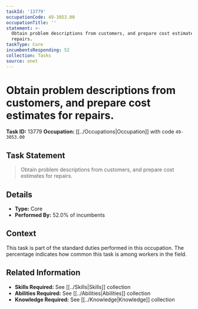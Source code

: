 ```yaml
---
taskId: '13779'
occupationCode: 49-3053.00
occupationTitle: ''
statement: >-
  Obtain problem descriptions from customers, and prepare cost estimates for
  repairs.
taskType: Core
incumbentsResponding: 52
collection: Tasks
source: onet
---
```

# Obtain problem descriptions from customers, and prepare cost estimates for repairs.

**Task ID:** 13779
**Occupation:** [[../Occupations|Occupation]] with code `49-3053.00`

## Task Statement

> Obtain problem descriptions from customers, and prepare cost estimates for repairs.

## Details

- **Type:** Core
- **Performed By:** 52.0% of incumbents

## Context

This task is part of the standard duties performed in this occupation. The percentage indicates how common this task is among workers in the field.

## Related Information

- **Skills Required:** See [[../Skills|Skills]] collection
- **Abilities Required:** See [[../Abilities|Abilities]] collection
- **Knowledge Required:** See [[../Knowledge|Knowledge]] collection
